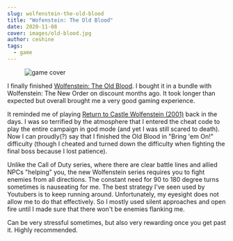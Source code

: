 ```yaml
---
slug: wolfenstein-the-old-blood
title: "Wofenstein: The Old Blood"
date: 2020-11-08
cover: images/old-blood.jpg
author: ceshine
tags:
  - game
---
```

<figure>
  <img src="/images/old-blood.jpg" alt="game cover" />
</figure>

I finally finished [Wolfenstein: The Old Blood](https://www.wikiwand.com/en/Wolfenstein:_The_Old_Blood). I bought it in a bundle with Wolfenstein: The New Order on discount months ago. It took longer than expected but overall brought me a very good gaming experience. 

It reminded me of playing [Return to Castle Wolfenstein (2001)](https://www.reddit.com/r/Wolfenstein/comments/37z799/is_the_old_blood_a_remake_of_return_spoilers/) back in the days. I was so terrified by the atmosphere that I entered the cheat code to play the entire campaign in god mode (and yet I was still scared to death). Now I can proudly(?) say that I finished the Old Blood in "Bring 'em On!" difficulty (though I cheated and turned down the difficulty when fighting the final boss because I lost patience).

Unlike the Call of Duty series, where there are clear battle lines and allied NPCs "helping" you, the new Wolfenstein series requires you to fight enemies from all directions. The constant need for 90 to 180 degree turns sometimes is nauseating for me. The best strategy I've seen used by Youtubers is to keep running around. Unfortunately, my eyesight does not allow me to do that effectively. So I mostly used silent approaches and open fire until I made sure that there won't be enemies flanking me.

Can be very stressful sometimes, but also very rewarding once you get past it. Highly recommended.